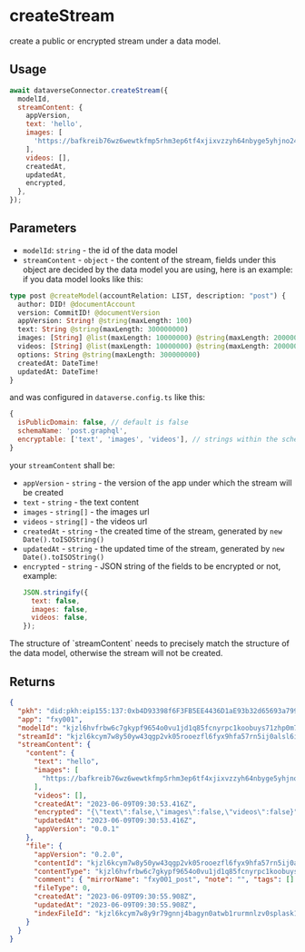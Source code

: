 
# createStream

create a public or encrypted stream under a data model.

## Usage

```js
await dataverseConnector.createStream({
  modelId,
  streamContent: {
    appVersion,
    text: 'hello',
    images: [
      'https://bafkreib76wz6wewtkfmp5rhm3ep6tf4xjixvzzyh64nbyge5yhjno24yl4.ipfs.w3s.link',
    ],
    videos: [],
    createdAt,
    updatedAt,
    encrypted,
  },
});
```

## Parameters

- `modelId`: `string` - the id of the data model
- `streamContent` - `object` - the content of the stream, fields under this object are decided by the data model you are using,
  here is an example:
  if you data model looks like this:

```graphql
type post @createModel(accountRelation: LIST, description: "post") {
  author: DID! @documentAccount
  version: CommitID! @documentVersion
  appVersion: String! @string(maxLength: 100)
  text: String @string(maxLength: 300000000)
  images: [String] @list(maxLength: 10000000) @string(maxLength: 2000000)
  videos: [String] @list(maxLength: 10000000) @string(maxLength: 2000000)
  options: String @string(maxLength: 300000000)
  createdAt: DateTime!
  updatedAt: DateTime!
}
```

and was configured in `dataverse.config.ts` like this:

```js
{
  isPublicDomain: false, // default is false
  schemaName: 'post.graphql',
  encryptable: ['text', 'images', 'videos'], // strings within the schema and within the array represent fields that may be encrypted, while fields within the schema but not within the array represent fields that will definitely not be encrypted
}
```

your `streamContent` shall be:

- `appVersion` - `string` - the version of the app under which the stream will be created
- `text` - `string` - the text content
- `images` - `string[]` - the images url
- `videos` - `string[]` - the videos url
- `createdAt` - `string` - the created time of the stream, generated by `new Date().toISOString()`
- `updatedAt` - `string` - the updated time of the stream, generated by `new Date().toISOString()`
- `encrypted` - `string` - JSON string of the fields to be encrypted or not, example:
  ```js
  JSON.stringify({
    text: false,
    images: false,
    videos: false,
  });
  ```

<Callout>
  The structure of `streamContent` needs to precisely match the structure of the
  data model, otherwise the stream will not be created.
</Callout>

## Returns

```json
{
  "pkh": "did:pkh:eip155:137:0xb4D93398f6F3FB5EE4436D1aE93b32d65693a799",
  "app": "fxy001",
  "modelId": "kjzl6hvfrbw6c7gkypf9654o0vu1jd1q85fcnyrpc1koobuys71zhp0m7kbmrvs",
  "streamId": "kjzl6kcym7w8y50yw43qgp2vk05rooezfl6fyx9hfa57rn5ij0alsl6i5am0kl4",
  "streamContent": {
    "content": {
      "text": "hello",
      "images": [
        "https://bafkreib76wz6wewtkfmp5rhm3ep6tf4xjixvzzyh64nbyge5yhjno24yl4.ipfs.w3s.link"
      ],
      "videos": [],
      "createdAt": "2023-06-09T09:30:53.416Z",
      "encrypted": "{\"text\":false,\"images\":false,\"videos\":false}",
      "updatedAt": "2023-06-09T09:30:53.416Z",
      "appVersion": "0.0.1"
    },
    "file": {
      "appVersion": "0.2.0",
      "contentId": "kjzl6kcym7w8y50yw43qgp2vk05rooezfl6fyx9hfa57rn5ij0alsl6i5am0kl4",
      "contentType": "kjzl6hvfrbw6c7gkypf9654o0vu1jd1q85fcnyrpc1koobuys71zhp0m7kbmrvs",
      "comment": { "mirrorName": "fxy001_post", "note": "", "tags": [] },
      "fileType": 0,
      "createdAt": "2023-06-09T09:30:55.908Z",
      "updatedAt": "2023-06-09T09:30:55.908Z",
      "indexFileId": "kjzl6kcym7w8y9r79gnnj4bagyn0atwb1rurmnlzv0splask1n9tr3mhfekcloo"
    }
  }
}
```
